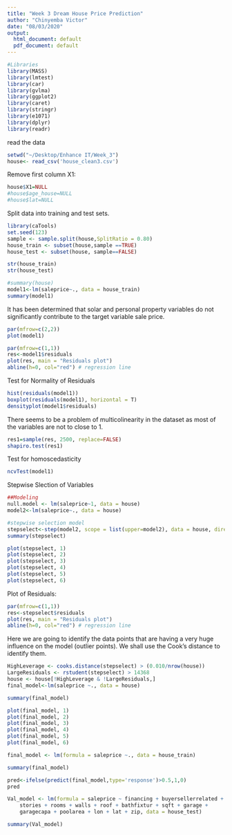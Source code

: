 ```yaml
---
title: "Week 3 Dream House Price Prediction"
author: "Chinyemba Victor"
date: "08/03/2020"
output:
  html_document: default
  pdf_document: default
---
```


```r
#Libraries 
library(MASS)
library(lmtest)
library(car)
library(gvlma)
library(ggplot2)
library(caret)
library(stringr)
library(e1071)
library(dplyr)
library(readr)

```

read the data 

```r
setwd("~/Desktop/Enhance IT/Week_3")
house<- read_csv('house_clean3.csv')
```

Remove first column X1:
```r

house$X1=NULL
#house$age_house=NULL
#house$lat=NULL
```

Split data into training and test sets.


```r
library(caTools)
set.seed(123)
sample <- sample.split(house,SplitRatio = 0.80)
house_train <- subset(house,sample ==TRUE) 
house_test <- subset(house, sample==FALSE)

str(house_train)
str(house_test)
```

```r
#summary(house)
model1<-lm(saleprice~., data = house_train)
summary(model1)
```

It has been determined that solar and personal property variables do not significantly contribute to the target variable sale price. 

```r
par(mfrow=c(2,2))
plot(model1)

```


```r
par(mfrow=c(1,1))
res<-model1$residuals
plot(res, main = "Residuals plot")  
abline(h=0, col="red") # regression line
```


Test for Normality of Residuals

```r
hist(residuals(model1))
boxplot(residuals(model1), horizontal = T)
densityplot(model1$residuals)
```

There seems to be a problem of multicolinearity in the dataset as most of the variables are not to close to 1.
```r

res1=sample(res, 2500, replace=FALSE)
shapiro.test(res1)
```

Test for homoscedasticity
```r
ncvTest(model1)
```

Stepwise Slection of Variables 

```r
##Modeling
null.model <- lm(saleprice~1, data = house)
model2<-lm(saleprice~., data = house)

#stepwise selection model
stepselect<-step(model2, scope = list(upper=model2), data = house, direction = "both", trace = 0)
summary(stepselect)

plot(stepselect, 1)
plot(stepselect, 2)
plot(stepselect, 3)
plot(stepselect, 4)
plot(stepselect, 5)
plot(stepselect, 6)

```
Plot of Residuals:
```r
par(mfrow=c(1,1))
res<-stepselect$residuals
plot(res, main = "Residuals plot")  
abline(h=0, col="red") # regression line
```
Here we are going to identify the data points that are having a very huge influence on the model (outlier points). We shall use the Cook's distance to identify them.
```r

HighLeverage <- cooks.distance(stepselect) > (0.010/nrow(house))
LargeResiduals <- rstudent(stepselect) > 14368
house <- house[!HighLeverage & !LargeResiduals,]
final_model<-lm(saleprice ~., data = house)

summary(final_model)

```

```r
plot(final_model, 1)
plot(final_model, 2)
plot(final_model, 3)
plot(final_model, 4)
plot(final_model, 5)
plot(final_model, 6)

```



```r
final_model <- lm(formula = saleprice ~., data = house_train)

summary(final_model)

pred<-ifelse(predict(final_model,type='response')>0.5,1,0)
pred

```


```r

Val_model <- lm(formula = saleprice ~ financing + buyersellerrelated + personalproperty + 
    stories + rooms + walls + roof + bathfixtur + sqft + garage + 
    garagecapa + poolarea + lon + lat + zip, data = house_test)

summary(Val_model)
```






